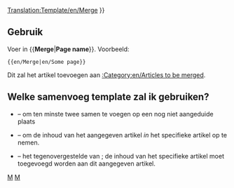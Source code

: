 <noinclude>[[Translation:Template/en/Merge]]</noinclude><noinclude>
</noinclude>
{{en/Ambox| type  = move
| image = en/Merge.png
| text  =  {{#IF: {{{1|}}} |Er wordt voorgesteld dat dit artikel of deze sectie wordt [https://www.wikipedia.org/wiki/Wikipedia:Merging and moving pages merged] into<!--
                            --> ''[[:{{NAMESPACE}}:{{{1}}}|{{{1}}}]]''. ([[:{{NAMESPACE}} talk:{{{1}}}|Discuss]]) | Er is geen paginanaam ingevoerd, bewerk dit of verwijder de template
}} }}<includeonly>{{{2|[[Category:en/Articles to be merged|{{PAGENAME}}]]}}}</includeonly><noinclude>

==Gebruik==
Voer in <nowiki>{{</nowiki>'''Merge'''|'''Page name'''<nowiki>}}</nowiki>. Voorbeeld:
<pre>{{en/Merge|en/Some page}}</pre>
Dit zal het artikel toevoegen aan [[:Category:en/Articles to be merged]].

== Welke samenvoeg template zal ik gebruiken? ==
* {{en/S|nl/Samenvoegen}} &ndash; om ten minste twee samen te voegen op een nog niet aangeduide plaats
* {{en/S|en/Mergeto}} &ndash; om de inhoud van het aangegeven artikel ''in'' het specifieke artikel op te nemen.
* {{en/S|en/Mergefrom}} &ndash; het tegenovergestelde van {{en/S|en/Mergeto}}; de inhoud van het specifieke artikel moet toegevoegd worden aan dit aangegeven artikel.

[[Category:en/Templates|M]][[Category:en/Message boxes|M]]</noinclude>